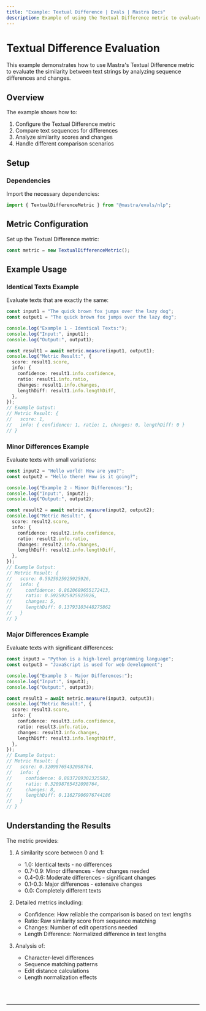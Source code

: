 ```yaml
---
title: "Example: Textual Difference | Evals | Mastra Docs"
description: Example of using the Textual Difference metric to evaluate similarity between text strings by analyzing sequence differences and changes.
---
```



# Textual Difference Evaluation

This example demonstrates how to use Mastra's Textual Difference metric to evaluate the similarity between text strings by analyzing sequence differences and changes.

## Overview

The example shows how to:

1. Configure the Textual Difference metric
2. Compare text sequences for differences
3. Analyze similarity scores and changes
4. Handle different comparison scenarios

## Setup

### Dependencies

Import the necessary dependencies:

```typescript copy showLineNumbers filename="src/index.ts"
import { TextualDifferenceMetric } from "@mastra/evals/nlp";
```

## Metric Configuration

Set up the Textual Difference metric:

```typescript copy showLineNumbers{4} filename="src/index.ts"
const metric = new TextualDifferenceMetric();
```

## Example Usage

### Identical Texts Example

Evaluate texts that are exactly the same:

```typescript copy showLineNumbers{7} filename="src/index.ts"
const input1 = "The quick brown fox jumps over the lazy dog";
const output1 = "The quick brown fox jumps over the lazy dog";

console.log("Example 1 - Identical Texts:");
console.log("Input:", input1);
console.log("Output:", output1);

const result1 = await metric.measure(input1, output1);
console.log("Metric Result:", {
  score: result1.score,
  info: {
    confidence: result1.info.confidence,
    ratio: result1.info.ratio,
    changes: result1.info.changes,
    lengthDiff: result1.info.lengthDiff,
  },
});
// Example Output:
// Metric Result: {
//   score: 1,
//   info: { confidence: 1, ratio: 1, changes: 0, lengthDiff: 0 }
// }
```

### Minor Differences Example

Evaluate texts with small variations:

```typescript copy showLineNumbers{26} filename="src/index.ts"
const input2 = "Hello world! How are you?";
const output2 = "Hello there! How is it going?";

console.log("Example 2 - Minor Differences:");
console.log("Input:", input2);
console.log("Output:", output2);

const result2 = await metric.measure(input2, output2);
console.log("Metric Result:", {
  score: result2.score,
  info: {
    confidence: result2.info.confidence,
    ratio: result2.info.ratio,
    changes: result2.info.changes,
    lengthDiff: result2.info.lengthDiff,
  },
});
// Example Output:
// Metric Result: {
//   score: 0.5925925925925926,
//   info: {
//     confidence: 0.8620689655172413,
//     ratio: 0.5925925925925926,
//     changes: 5,
//     lengthDiff: 0.13793103448275862
//   }
// }
```

### Major Differences Example

Evaluate texts with significant differences:

```typescript copy showLineNumbers{45} filename="src/index.ts"
const input3 = "Python is a high-level programming language";
const output3 = "JavaScript is used for web development";

console.log("Example 3 - Major Differences:");
console.log("Input:", input3);
console.log("Output:", output3);

const result3 = await metric.measure(input3, output3);
console.log("Metric Result:", {
  score: result3.score,
  info: {
    confidence: result3.info.confidence,
    ratio: result3.info.ratio,
    changes: result3.info.changes,
    lengthDiff: result3.info.lengthDiff,
  },
});
// Example Output:
// Metric Result: {
//   score: 0.32098765432098764,
//   info: {
//     confidence: 0.8837209302325582,
//     ratio: 0.32098765432098764,
//     changes: 8,
//     lengthDiff: 0.11627906976744186
//   }
// }
```

## Understanding the Results

The metric provides:

1. A similarity score between 0 and 1:

   - 1.0: Identical texts - no differences
   - 0.7-0.9: Minor differences - few changes needed
   - 0.4-0.6: Moderate differences - significant changes
   - 0.1-0.3: Major differences - extensive changes
   - 0.0: Completely different texts

2. Detailed metrics including:

   - Confidence: How reliable the comparison is based on text lengths
   - Ratio: Raw similarity score from sequence matching
   - Changes: Number of edit operations needed
   - Length Difference: Normalized difference in text lengths

3. Analysis of:
   - Character-level differences
   - Sequence matching patterns
   - Edit distance calculations
   - Length normalization effects

<br />
<br />
<hr className="dark:border-[#404040] border-gray-300" />
<br />
<br />
<GithubLink
  link={
    "https://github.com/mastra-ai/mastra/blob/main/examples/basics/evals/textual-difference"
  }
/>

